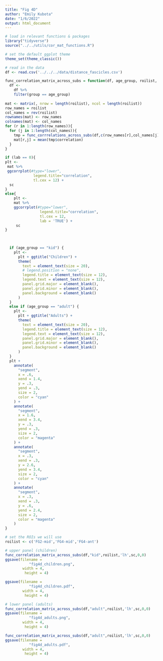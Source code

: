 ```yaml
---
title: "Fig 4D"
author: "Emily Kubota"
date: "1/6/2022"
output: html_document
---
```


```r
# load in relevant functions & packages 
library("tidyverse")
source("../../utils/cor_mat_functions.R")

# set the default ggplot theme 
theme_set(theme_classic())
```

```r
# read in the data 
df <- read.csv('../../../data/distance_fascicles.csv')
```

```r
func_correlation_matrix_across_subs = function(df, age_group, roilist, hemi, sc, endpoint,lab) {
  df <-
    df %>%
    filter(group == age_group)
  
mat <- matrix(, nrow = length(roilist), ncol = length(roilist))
row_names = roilist
col_names = rev(roilist)
rownames(mat) <- row_names
colnames(mat) <- col_names
for (r in 1:length(row_names)){
  for (j in 1:length(col_names)){
    tmp = func_corrrelations_across_subs(df,c(row_names[r],col_names[j]),hemi,endpoint,age_group)
    mat[r,j] = mean(tmp$correlation)
  }
}

if (lab == 0){
plt <-
 mat %>%
 ggcorrplot(#type="lower",
             legend.title="correlation",
             tl.cex = 12) +
  sc
}
else{
    plt <-
    mat %>%
    ggcorrplot(#type="lower",
                legend.title="correlation",
                tl.cex = 12,
                lab = 'TRUE') +
     sc
}

  
  
  if (age_group == "kid") {
    plt <-
      plt + ggtitle("Children") +
      theme(
        text = element_text(size = 20),
        # legend.position = "none",
        legend.title = element_text(size = 12),
        legend.text = element_text(size = 12),
        panel.grid.major = element_blank(),
        panel.grid.minor = element_blank(),
        panel.background = element_blank()
      )
  }
  else if (age_group == "adult") {
    plt <-
      plt + ggtitle("Adults") +
      theme(
        text = element_text(size = 20),
        legend.title = element_text(size = 12),
        legend.text = element_text(size = 12),
        panel.grid.major = element_blank(),
        panel.grid.minor = element_blank(),
        panel.background = element_blank()
      )
  }
  plt +
    annotate(
      "segment",
      x = .6,
      xend = 1.4,
      y = .3,
      yend = .3,
      size = 2,
      color = "cyan"
    ) +
    annotate(
      "segment",
      x = 1.6,
      xend = 3.4,
      y = .3,
      yend = .3,
      size = 2,
      color = "magenta"
    ) +
    annotate(
      "segment",
      x = .3,
      xend = .3,
      y = 2.6,
      yend = 3.4,
      size = 2,
      color = "cyan"
    ) +
    annotate(
      "segment",
      x = .3,
      xend = .3,
      y = .6,
      yend = 2.4,
      size = 2,
      color = "magenta"
    )
}

```

```r
# set the ROIs we will use 
roilist <- c('FG2-mid','FG4-mid','FG4-ant')
```

```r
# upper panel (children)
func_correlation_matrix_across_subs(df,"kid",roilist,'lh',sc,0,0)
ggsave(filename = 
           "fig4d_children.png",
        width = 4,
         height = 4)

ggsave(filename = 
           "fig4d_children.pdf",
        width = 4,
         height = 4)
```



```r
# lower panel (adults)
func_correlation_matrix_across_subs(df,"adult",roilist,'lh',sc,0,0)
ggsave(filename = 
           "fig4d_adults.png",
        width = 4,
         height = 4)

func_correlation_matrix_across_subs(df,"adult",roilist,'lh',sc,0,0)
ggsave(filename = 
           "fig4d_adults.pdf",
        width = 4,
         height = 4)
```

